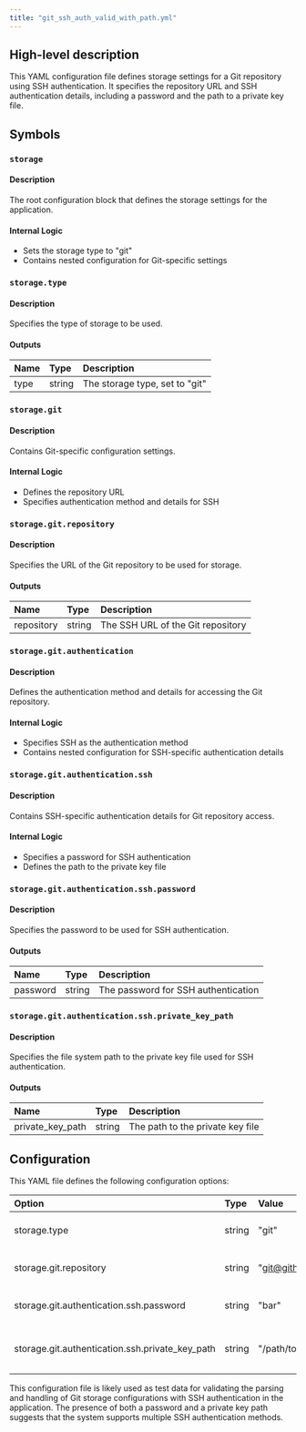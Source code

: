 ```yaml
---
title: "git_ssh_auth_valid_with_path.yml"
---
```


## High-level description
This YAML configuration file defines storage settings for a Git repository using SSH authentication. It specifies the repository URL and SSH authentication details, including a password and the path to a private key file.

## Symbols

### `storage`
#### Description
The root configuration block that defines the storage settings for the application.

#### Internal Logic
- Sets the storage type to "git"
- Contains nested configuration for Git-specific settings

### `storage.type`
#### Description
Specifies the type of storage to be used.

#### Outputs
| Name | Type | Description |
|:-----|:-----|:------------|
| type | string | The storage type, set to "git" |

### `storage.git`
#### Description
Contains Git-specific configuration settings.

#### Internal Logic
- Defines the repository URL
- Specifies authentication method and details for SSH

### `storage.git.repository`
#### Description
Specifies the URL of the Git repository to be used for storage.

#### Outputs
| Name | Type | Description |
|:-----|:-----|:------------|
| repository | string | The SSH URL of the Git repository |

### `storage.git.authentication`
#### Description
Defines the authentication method and details for accessing the Git repository.

#### Internal Logic
- Specifies SSH as the authentication method
- Contains nested configuration for SSH-specific authentication details

### `storage.git.authentication.ssh`
#### Description
Contains SSH-specific authentication details for Git repository access.

#### Internal Logic
- Specifies a password for SSH authentication
- Defines the path to the private key file

### `storage.git.authentication.ssh.password`
#### Description
Specifies the password to be used for SSH authentication.

#### Outputs
| Name | Type | Description |
|:-----|:-----|:------------|
| password | string | The password for SSH authentication |

### `storage.git.authentication.ssh.private_key_path`
#### Description
Specifies the file system path to the private key file used for SSH authentication.

#### Outputs
| Name | Type | Description |
|:-----|:-----|:------------|
| private_key_path | string | The path to the private key file |

## Configuration
This YAML file defines the following configuration options:

| Option | Type | Value | Description |
|:-------|:-----|:------|:------------|
| storage.type | string | "git" | Specifies Git as the storage type |
| storage.git.repository | string | "git@github.com:foo/bar.git" | The SSH URL of the Git repository |
| storage.git.authentication.ssh.password | string | "bar" | The password for SSH authentication |
| storage.git.authentication.ssh.private_key_path | string | "/path/to/pem.key" | The file system path to the private key file |

This configuration file is likely used as test data for validating the parsing and handling of Git storage configurations with SSH authentication in the application. The presence of both a password and a private key path suggests that the system supports multiple SSH authentication methods.